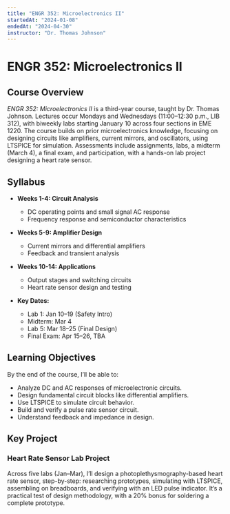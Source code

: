 ```yaml
---
title: "ENGR 352: Microelectronics II"
startedAt: "2024-01-08"
endedAt: "2024-04-30"
instructor: "Dr. Thomas Johnson"
---
```

# ENGR 352: Microelectronics II

## Course Overview

*ENGR 352: Microelectronics II* is a third-year course, taught by Dr. Thomas Johnson. Lectures occur Mondays and Wednesdays (11:00–12:30 p.m., LIB 312), with biweekly labs starting January 10 across four sections in EME 1220. The course builds on prior microelectronics knowledge, focusing on designing circuits like amplifiers, current mirrors, and oscillators, using LTSPICE for simulation. Assessments include assignments, labs, a midterm (March 4), a final exam, and participation, with a hands-on lab project designing a heart rate sensor.

## Syllabus

- **Weeks 1-4: Circuit Analysis**  
  - DC operating points and small signal AC response  
  - Frequency response and semiconductor characteristics  

- **Weeks 5-9: Amplifier Design**  
  - Current mirrors and differential amplifiers  
  - Feedback and transient analysis  

- **Weeks 10-14: Applications**  
  - Output stages and switching circuits  
  - Heart rate sensor design and testing  

- **Key Dates:**  
  - Lab 1: Jan 10–19 (Safety Intro)  
  - Midterm: Mar 4  
  - Lab 5: Mar 18–25 (Final Design)  
  - Final Exam: Apr 15–26, TBA  

## Learning Objectives

By the end of the course, I’ll be able to:  
- Analyze DC and AC responses of microelectronic circuits.  
- Design fundamental circuit blocks like differential amplifiers.  
- Use LTSPICE to simulate circuit behavior.  
- Build and verify a pulse rate sensor circuit.  
- Understand feedback and impedance in design.  

## Key Project

### Heart Rate Sensor Lab Project  
Across five labs (Jan–Mar), I’ll design a photoplethysmography-based heart rate sensor, step-by-step: researching prototypes, simulating with LTSPICE, assembling on breadboards, and verifying with an LED pulse indicator. It’s a practical test of design methodology, with a 20% bonus for soldering a complete prototype.